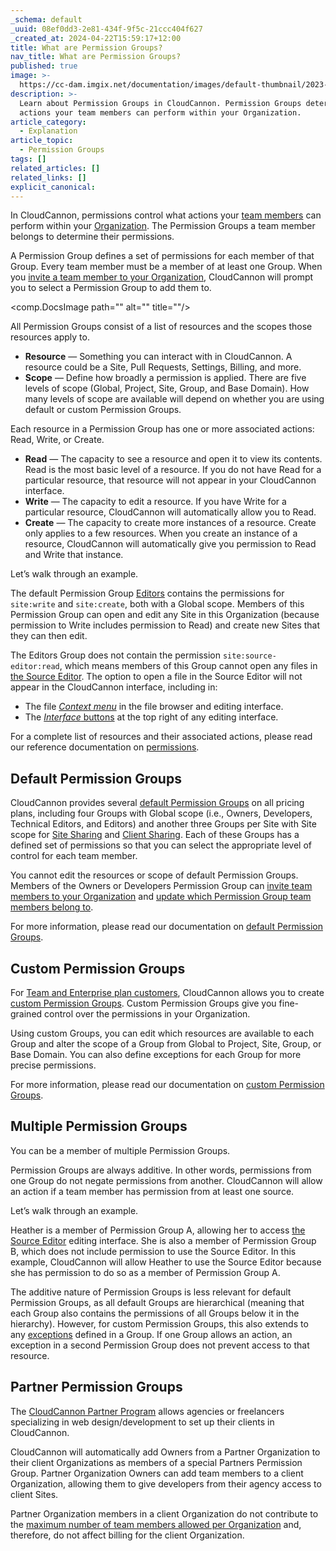 ```yaml
---
_schema: default
_uuid: 08ef0dd3-2e81-434f-9f5c-21ccc404f627
_created_at: 2024-04-22T15:59:17+12:00
title: What are Permission Groups?
nav_title: What are Permission Groups?
published: true
image: >-
  https://cc-dam.imgix.net/documentation/images/default-thumbnail/2023-Q4/CloudCannon-Documentation-Thumbnail.png
description: >-
  Learn about Permission Groups in CloudCannon. Permission Groups determine what
  actions your team members can perform within your Organization.
article_category:
  - Explanation
article_topic:
  - Permission Groups
tags: []
related_articles: []
related_links: []
explicit_canonical:
---
```

In CloudCannon, permissions control what actions your [team members](/documentation/articles/what-is-a-team-member/) can perform within your [Organization](/documentation/articles/what-is-an-organization/). The Permission Groups a team member belongs to determine their permissions.

A Permission Group defines a set of permissions for each member of that Group. Every team member must be a member of at least one Group. When you [invite a team member to your Organization](/documentation/articles/add-a-team-member-to-your-organization/), CloudCannon will prompt you to select a Permission Group to add them to.

<comp.DocsImage path="" alt="" title=""/>

All Permission Groups consist of a list of resources and the scopes those resources apply to.

* **Resource** — Something you can interact with in CloudCannon. A resource could be a Site, Pull Requests, Settings, Billing, and more.
* **Scope** — Define how broadly a permission is applied. There are five levels of scope (Global, Project, Site, Group, and Base Domain). How many levels of scope are available will depend on whether you are using default or custom Permission Groups.

Each resource in a Permission Group has one or more associated actions: Read, Write, or Create.

* **Read** — The capacity to see a resource and open it to view its contents. Read is the most basic level of a resource. If you do not have Read for a particular resource, that resource will not appear in your CloudCannon interface.
* **Write** — The capacity to edit a resource. If you have Write for a particular resource, CloudCannon will automatically allow you to Read.
* **Create** — The capacity to create more instances of a resource. Create only applies to a few resources. When you create an instance of a resource, CloudCannon will automatically give you permission to Read and Write that instance.

Let’s walk through an example.

The default Permission Group [Editors](/documentation/articles/what-are-default-permission-groups/#editors) contains the permissions for `site:write` and `site:create`, both with a Global scope. Members of this Permission Group can open and edit any Site in this Organization (because permission to Write includes permission to Read) and create new Sites that they can then edit.

The Editors Group does not contain the permission `site:source-editor:read`, which means members of this Group cannot open any files in [the Source Editor](/documentation/articles/the-source-editor/). The option to open a file in the Source Editor will not appear in the CloudCannon interface, including in:

* The file [*Context menu*](/documentation/articles/edit-your-files/#context-menu) in the file browser and editing interface.
* The [*Interface* buttons](/documentation/articles/edit-your-files/#editing-interface-navigation) at the top right of any editing interface.

For a complete list of resources and their associated actions, please read our reference documentation on [permissions](/documentation/articles/permissions-reference/).

## Default Permission Groups

CloudCannon provides several [default Permission Groups](/documentation/articles/what-are-default-permission-groups/) on all pricing plans, including four Groups with Global scope (i.e., Owners, Developers, Technical Editors, and Editors) and another three Groups per Site with Site scope for [Site Sharing](/documentation/articles/share-a-site-with-site-sharing/) and [Client Sharing](/documentation/articles/share-a-site-with-client-sharing/). Each of these Groups has a defined set of permissions so that you can select the appropriate level of control for each team member.

You cannot edit the resources or scope of default Permission Groups. Members of the Owners or Developers Permission Group can [invite team members to your Organization](/documentation/articles/add-a-team-member-to-your-organization/) and [update which Permission Group team members belong to](/documentation/articles/add-a-team-member-to-a-permission-group/).

For more information, please read our documentation on [default Permission Groups](/documentation/articles/what-are-default-permission-groups/).

## Custom Permission Groups

For [Team and Enterprise plan customers](/pricing/), CloudCannon allows you to create [custom Permission Groups](/documentation/articles/what-are-custom-permission-groups/). Custom Permission Groups give you fine-grained control over the permissions in your Organization.

Using custom Groups, you can edit which resources are available to each Group and alter the scope of a Group from Global to Project, Site, Group, or Base Domain. You can also define exceptions for each Group for more precise permissions.

For more information, please read our documentation on [custom Permission Groups](/documentation/articles/what-are-custom-permission-groups/).

## Multiple Permission Groups

You can be a member of multiple Permission Groups.

Permission Groups are always additive. In other words, permissions from one Group do not negate permissions from another. CloudCannon will allow an action if a team member has permission from at least one source.

Let’s walk through an example.

Heather is a member of Permission Group A, allowing her to access [the Source Editor](/documentation/articles/the-source-editor/) editing interface. She is also a member of Permission Group B, which does not include permission to use the Source Editor. In this example, CloudCannon will allow Heather to use the Source Editor because she has permission to do so as a member of Permission Group A.

The additive nature of Permission Groups is less relevant for default Permission Groups, as all default Groups are hierarchical (meaning that each Group also contains the permissions of all Groups below it in the hierarchy). However, for custom Permission Groups, this also extends to any [exceptions](/documentation/articles/what-are-custom-permission-groups/#exceptions) defined in a Group. If one Group allows an action, an exception in a second Permission Group does not prevent access to that resource.

## Partner Permission Groups

The [CloudCannon Partner Program](/partner-program/) allows agencies or freelancers specializing in web design/development to set up their clients in CloudCannon.

CloudCannon will automatically add Owners from a Partner Organization to their client Organizations as members of a special Partners Permission Group. Partner Organization Owners can add team members to a client Organization, allowing them to give developers from their agency access to client Sites.

Partner Organization members in a client Organization do not contribute to the [maximum number of team members allowed per Organization](/pricing/) and, therefore, do not affect billing for the client Organization.